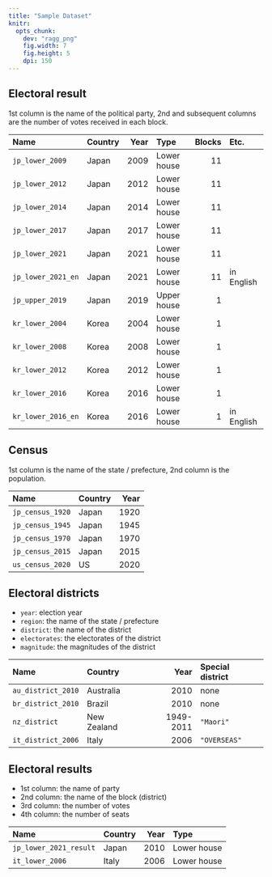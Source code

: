 ```yaml
---
title: "Sample Dataset"
knitr: 
  opts_chunk: 
    dev: "ragg_png"
    fig.width: 7
    fig.height: 5
    dpi: 150
---
```


## Electoral result

1st column is the name of the political party, 2nd and subsequent columns are the number of votes received in each block.

|Name|Country|Year|Type|Blocks|Etc.|
|:---|:---|---:|:---|---:|:---|
|`jp_lower_2009`|Japan|2009|Lower house|11||
|`jp_lower_2012`|Japan|2012|Lower house|11||
|`jp_lower_2014`|Japan|2014|Lower house|11||
|`jp_lower_2017`|Japan|2017|Lower house|11||
|`jp_lower_2021`|Japan|2021|Lower house|11||
|`jp_lower_2021_en`|Japan|2021|Lower house|11|in English|
|`jp_upper_2019`|Japan|2019|Upper house|1||
|`kr_lower_2004`|Korea|2004|Lower house|1||
|`kr_lower_2008`|Korea|2008|Lower house|1||
|`kr_lower_2012`|Korea|2012|Lower house|1||
|`kr_lower_2016`|Korea|2016|Lower house|1||
|`kr_lower_2016_en`|Korea|2016|Lower house|1|in English|

## Census

1st column is the name of the state / prefecture, 2nd column is the population.

|Name|Country|Year|
|:---|:---|---:|
|`jp_census_1920`|Japan|1920|
|`jp_census_1945`|Japan|1945|
|`jp_census_1970`|Japan|1970|
|`jp_census_2015`|Japan|2015|
|`us_census_2020`|US|2020|

## Electoral districts

* `year`: election year
* `region`: the name of the state / prefecture
* `district`: the name of the district
* `electorates`: the electorates of the district
* `magnitude`: the magnitudes of the district

|Name|Country|Year|Special district|
|:---|:---|---:|:---|
|`au_district_2010`|Australia|2010|none|
|`br_district_2010`|Brazil|2010|none|
|`nz_district`|New Zealand|1949-2011|`"Maori"`|
|`it_district_2006`|Italy|2006|`"OVERSEAS"`|

## Electoral results

* 1st column: the name of party
* 2nd column: the name of the block (district)
* 3rd column: the number of votes
* 4th column: the number of seats

|Name|Country|Year|Type|
|:---|:---|---:|:---|
|`jp_lower_2021_result`|Japan|2010|Lower house|
|`it_lower_2006`|Italy|2006|Lower house|
